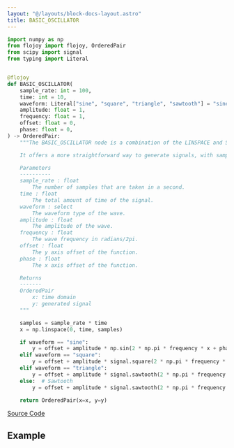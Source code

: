 ```yaml
---
layout: "@/layouts/block-docs-layout.astro"
title: BASIC_OSCILLATOR
---
```



<PythonDocsDisplay docstring={docstring} />

```python
import numpy as np
from flojoy import flojoy, OrderedPair
from scipy import signal
from typing import Literal


@flojoy
def BASIC_OSCILLATOR(
    sample_rate: int = 100,
    time: int = 10,
    waveform: Literal["sine", "square", "triangle", "sawtooth"] = "sine",
    amplitude: float = 1,
    frequency: float = 1,
    offset: float = 0,
    phase: float = 0,
) -> OrderedPair:
    """The BASIC_OSCILLATOR node is a combination of the LINSPACE and SINE nodes.

    It offers a more straightforward way to generate signals, with sample rate and the time in seconds as parameters, along with all the parameters in the SINE node.

    Parameters
    ----------
    sample_rate : float
        The number of samples that are taken in a second.
    time : float
        The total amount of time of the signal.
    waveform : select
        The waveform type of the wave.
    amplitude : float
        The amplitude of the wave.
    frequency : float
        The wave frequency in radians/2pi.
    offset : float
        The y axis offset of the function.
    phase : float
        The x axis offset of the function.

    Returns
    -------
    OrderedPair
        x: time domain
        y: generated signal
    """

    samples = sample_rate * time
    x = np.linspace(0, time, samples)

    if waveform == "sine":
        y = offset + amplitude * np.sin(2 * np.pi * frequency * x + phase)
    elif waveform == "square":
        y = offset + amplitude * signal.square(2 * np.pi * frequency * x + phase)
    elif waveform == "triangle":
        y = offset + amplitude * signal.sawtooth(2 * np.pi * frequency * x + phase, 0.5)
    else:  # Sawtooth
        y = offset + amplitude * signal.sawtooth(2 * np.pi * frequency * x + phase)

    return OrderedPair(x=x, y=y)

```

[Source Code](https://github.com/flojoy-ai/blocks/blob/main/blocks/GENERATORS/SIMULATIONS/BASIC_OSCILLATOR/BASIC_OSCILLATOR.py)

## Example
